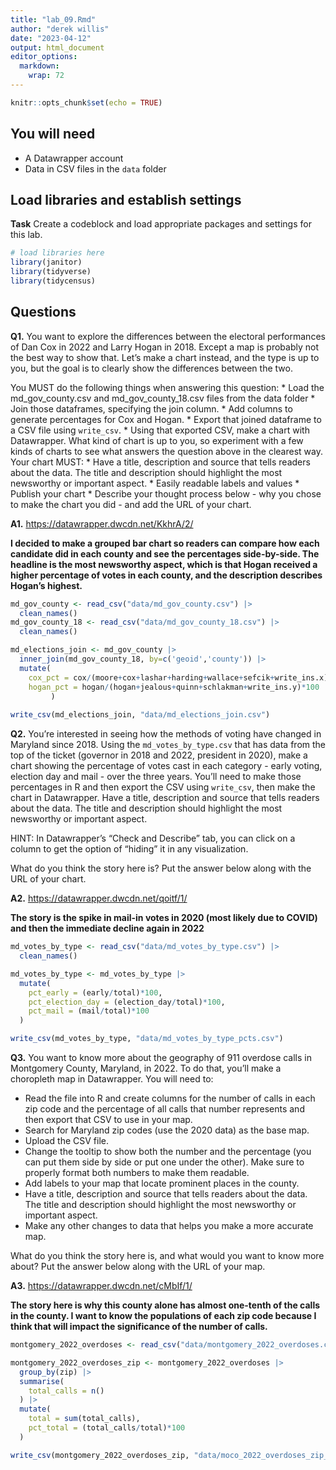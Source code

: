 ```yaml
---
title: "lab_09.Rmd"
author: "derek willis"
date: "2023-04-12"
output: html_document
editor_options: 
  markdown: 
    wrap: 72
---
```


```r
knitr::opts_chunk$set(echo = TRUE)
```

## You will need

-   A Datawrapper account
-   Data in CSV files in the `data` folder

## Load libraries and establish settings

**Task** Create a codeblock and load appropriate packages and settings
for this lab.

```r
# load libraries here
library(janitor)
library(tidyverse)
library(tidycensus)
```

## Questions

**Q1.** You want to explore the differences between the electoral
performances of Dan Cox in 2022 and Larry Hogan in 2018. Except a map is
probably not the best way to show that. Let's make a chart instead, and
the type is up to you, but the goal is to clearly show the differences
between the two.

You MUST do the following things when answering this question: \* Load
the md_gov_county.csv and md_gov_county_18.csv files from the data
folder \* Join those dataframes, specifying the join column. \* Add
columns to generate percentages for Cox and Hogan. \* Export that joined
dataframe to a CSV file using `write_csv`. \* Using that exported CSV,
make a chart with Datawrapper. What kind of chart is up to you, so
experiment with a few kinds of charts to see what answers the question
above in the clearest way. Your chart MUST: \* Have a title, description
and source that tells readers about the data. The title and description
should highlight the most newsworthy or important aspect. \* Easily
readable labels and values \* Publish your chart \* Describe your
thought process below - why you chose to make the chart you did - and
add the URL of your chart.

**A1.** <https://datawrapper.dwcdn.net/KkhrA/2/>

**I decided to make a grouped bar chart so readers can compare how each
candidate did in each county and see the percentages side-by-side. The
headline is the most newsworthy aspect, which is that Hogan received a
higher percentage of votes in each county, and the description describes
Hogan's highest.**

```r
md_gov_county <- read_csv("data/md_gov_county.csv") |> 
  clean_names()
md_gov_county_18 <- read_csv("data/md_gov_county_18.csv") |> 
  clean_names()

md_elections_join <- md_gov_county |>
  inner_join(md_gov_county_18, by=c('geoid','county')) |>
  mutate(
    cox_pct = cox/(moore+cox+lashar+harding+wallace+sefcik+write_ins.x)*100,
    hogan_pct = hogan/(hogan+jealous+quinn+schlakman+write_ins.y)*100
         )
  
write_csv(md_elections_join, "data/md_elections_join.csv")
```

**Q2.** You're interested in seeing how the methods of voting have
changed in Maryland since 2018. Using the `md_votes_by_type.csv` that
has data from the top of the ticket (governor in 2018 and 2022,
president in 2020), make a chart showing the percentage of votes cast in
each category - early voting, election day and mail - over the three
years. You'll need to make those percentages in R and then export the
CSV using `write_csv`, then make the chart in Datawrapper. Have a title,
description and source that tells readers about the data. The title and
description should highlight the most newsworthy or important aspect.

HINT: In Datawrapper's "Check and Describe" tab, you can click on a
column to get the option of "hiding" it in any visualization.

What do you think the story here is? Put the answer below along with the
URL of your chart.

**A2.** <https://datawrapper.dwcdn.net/qoitf/1/>

**The story is the spike in mail-in votes in 2020 (most likely due to
COVID) and then the immediate decline again in 2022**

```r
md_votes_by_type <- read_csv("data/md_votes_by_type.csv") |>
  clean_names()

md_votes_by_type <- md_votes_by_type |>
  mutate(
    pct_early = (early/total)*100,
    pct_election_day = (election_day/total)*100,
    pct_mail = (mail/total)*100
  )

write_csv(md_votes_by_type, "data/md_votes_by_type_pcts.csv")
```

**Q3.** You want to know more about the geography of 911 overdose calls
in Montgomery County, Maryland, in 2022. To do that, you'll make a
choropleth map in Datawrapper. You will need to:

-   Read the file into R and create columns for the number of calls in
    each zip code and the percentage of all calls that number represents
    and then export that CSV to use in your map.
-   Search for Maryland zip codes (use the 2020 data) as the base map.
-   Upload the CSV file.
-   Change the tooltip to show both the number and the percentage (you
    can put them side by side or put one under the other). Make sure to
    properly format both numbers to make them readable.
-   Add labels to your map that locate prominent places in the county.
-   Have a title, description and source that tells readers about the
    data. The title and description should highlight the most newsworthy
    or important aspect.
-   Make any other changes to data that helps you make a more accurate
    map.

What do you think the story here is, and what would you want to know
more about? Put the answer below along with the URL of your map.

**A3.** <https://datawrapper.dwcdn.net/cMbIf/1/>

**The story here is why this county alone has almost one-tenth of the
calls in the county. I want to know the populations of each zip code
because I think that will impact the significance of the number of
calls.**

```r
montgomery_2022_overdoses <- read_csv("data/montgomery_2022_overdoses.csv")

montgomery_2022_overdoses_zip <- montgomery_2022_overdoses |>
  group_by(zip) |>
  summarise(
    total_calls = n()
  ) |>
  mutate(
    total = sum(total_calls),
    pct_total = (total_calls/total)*100
  )

write_csv(montgomery_2022_overdoses_zip, "data/moco_2022_overdoses_zip_2.csv")

```
